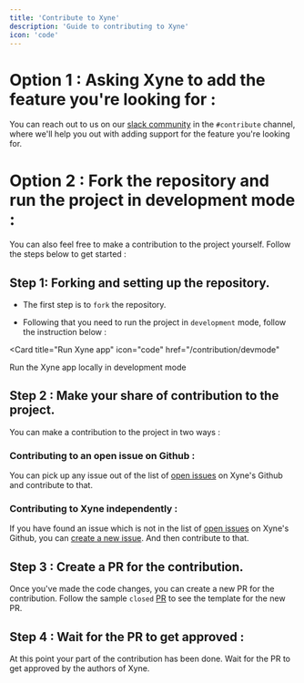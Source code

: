 ```yaml
---
title: 'Contribute to Xyne'
description: 'Guide to contributing to Xyne'
icon: 'code'
---
```



# Option 1 : Asking Xyne to add the feature you're looking for :
You can reach out to us on our [slack community](https://xynerds.slack.com/) in the ```#contribute``` channel, where we'll help you out with adding support for the feature you're looking for.


# Option 2 : Fork the repository and run the project in development mode : 

You can also feel free to make a contribution to the project yourself. Follow the steps below to get started : 

## Step 1: Forking and setting up the repository. 

- The first step is to ```fork``` the repository.

- Following that you need to run the project in ```development``` mode, follow the instruction below : 

<Card
  title="Run Xyne app"
  icon="code"
  href="/contribution/devmode"
>
Run the Xyne app locally in development mode
</Card>

## Step 2 : Make your share of contribution to the project.

You can make a contribution to the project in two ways : 

### Contributing to an open issue on Github : 
You can pick up any issue out of the list of [open issues](https://github.com/xynehq/xyne/issues) on Xyne's Github and contribute to that.

### Contributing to Xyne independently : 
If you have found an issue which is not in the list of [open issues](https://github.com/xyne/issues) on Xyne's Github, you can [create a new issue](https://github.com/xynehq/xyne/issues/new?template=Blank+issue). And then contribute to that.


## Step 3 : Create a PR for the contribution.
Once you've made the code changes, you can create a new PR for the contribution. Follow the sample ``closed`` [PR](https://github.com/xynehq/xyne/pull/238) to see the template for the new PR.

## Step 4 : Wait for the PR to get approved :

At this point your part of the contribution has been done. Wait for the PR to get approved by the authors of Xyne. 
